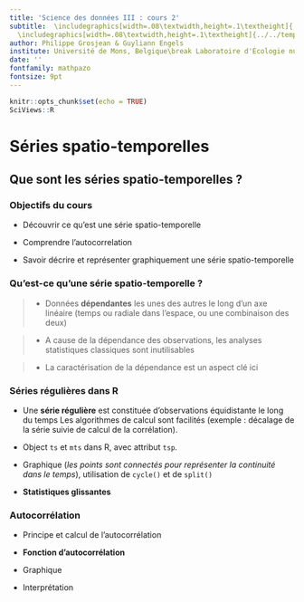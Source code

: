 ```yaml
---
title: 'Science des données III : cours 2'
subtitle:  \includegraphics[width=.08\textwidth,height=.1\textheight]{../../template/biodatascience.png}
  \includegraphics[width=.08\textwidth,height=.1\textheight]{../../template/SciViews-logo.pdf} \vfill Séries spatio-temporelles (partie 1)
author: Philippe Grosjean & Guyliann Engels
institute: Université de Mons, Belgique\break Laboratoire d'Écologie numérique des Milieux aquatiques\break \includegraphics[width=.08\textwidth,height=.1\textheight]{../../template/EcoNum-logo.pdf} \break \url{http://biodatascience-course.sciviews.org} \break \url{sdd@sciviews.org}
date: ''
fontfamily: mathpazo
fontsize: 9pt
---
```


```r
knitr::opts_chunk$set(echo = TRUE)
SciViews::R
```

# Séries spatio-temporelles

## Que sont les séries spatio-temporelles ?

### Objectifs du cours

\putat{200}{-30}{\includegraphics[width=50mm]{../../template/resources.pdf}}

 - Découvrir ce qu'est une série spatio-temporelle
 
 - Comprendre l'autocorrelation
 
 - Savoir décrire et représenter graphiquement une série spatio-temporelle


### Qu'est-ce qu'une série spatio-temporelle ?

> - Données **dépendantes** les unes des autres le long d’un axe linéaire (temps ou radiale dans l’espace, ou une combinaison des deux)

\vfill

> - A cause de la dépendance des observations, les analyses statistiques classiques sont inutilisables

\vfill

> - La caractérisation de la dépendance est un aspect clé ici


### Séries régulières dans R

- Une **série régulière** est constituée d’observations équidistante le long du temps Les algorithmes de calcul sont facilités (exemple : décalage de la série suivie de
calcul de la corrélation).

- Object `ts` et `mts` dans R, avec attribut `tsp`.

- Graphique (*les points sont connectés pour représenter la continuité dans le temps*), utilisation de `cycle()` et de `split()`

- **Statistiques glissantes**


### Autocorrélation

- Principe et calcul de l’autocorrélation

- **Fonction d’autocorrélation**

- Graphique

- Interprétation
